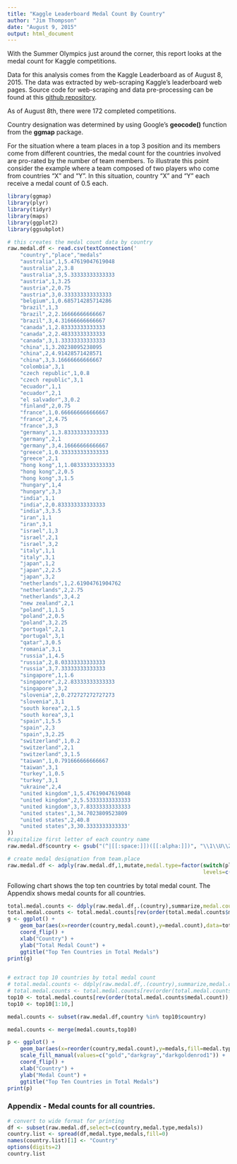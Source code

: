 ```yaml
---
title: "Kaggle Leaderboard Medal Count By Country"
author: "Jim Thompson"
date: "August 9, 2015"
output: html_document
---
```


With the Summer Olympics just around the corner, this report looks at the medal count
for Kaggle competitions.  

Data for this analysis comes from the Kaggle Leaderboard as of August 8, 2015.  The
data was extracted by web-scraping Kaggle's leaderboard web pages.  Source code for 
web-scraping and data pre-processing can be found at this [github repository](https://github.com/jimthompson5802/kaggle-RScript).

As of August 8th, there were 172 completed competitions. 

Country designation was determined by using Google's **geocode()** function from
the **ggmap** package.

For the situation where a team places in a top 3 position and its members come 
from different countries, the medal count for the countries involved 
are pro-rated by the number of team members.  To illustrate this point consider the 
example where a team composed of two 
players who come from countries "X" and "Y".  In this situation, country "X" and "Y"
each receive a medal count of 0.5 each.

```r
library(ggmap)
library(plyr)
library(tidyr)
library(maps)
library(ggplot2)
library(ggsubplot)

# this creates the medal count data by country
raw.medal.df <- read.csv(textConnection('
    "country","place","medals"
    "australia",1,5.47619047619048
    "australia",2,3.8
    "australia",3,5.33333333333333
    "austria",1,3.25
    "austria",2,0.75
    "austria",3,0.333333333333333
    "belgium",1,0.685714285714286
    "brazil",1,3
    "brazil",2,2.16666666666667
    "brazil",3,4.31666666666667
    "canada",1,2.83333333333333
    "canada",2,2.48333333333333
    "canada",3,1.33333333333333
    "china",1,3.20238095238095
    "china",2,4.91428571428571
    "china",3,3.16666666666667
    "colombia",3,1
    "czech republic",1,0.8
    "czech republic",3,1
    "ecuador",1,1
    "ecuador",2,1
    "el salvador",3,0.2
    "finland",2,0.75
    "france",1,0.666666666666667
    "france",2,4.75
    "france",3,3
    "germany",1,3.83333333333333
    "germany",2,1
    "germany",3,4.16666666666667
    "greece",1,0.333333333333333
    "greece",2,1
    "hong kong",1,1.08333333333333
    "hong kong",2,0.5
    "hong kong",3,1.5
    "hungary",1,4
    "hungary",3,3
    "india",1,1
    "india",2,0.833333333333333
    "india",3,3.5
    "iran",1,1
    "iran",3,1
    "israel",1,3
    "israel",2,1
    "israel",3,2
    "italy",1,1
    "italy",3,1
    "japan",1,2
    "japan",2,2.5
    "japan",3,2
    "netherlands",1,2.61904761904762
    "netherlands",2,2.75
    "netherlands",3,4.2
    "new zealand",2,1
    "poland",1,1.5
    "poland",2,0.5
    "poland",3,2.25
    "portugal",2,1
    "portugal",3,1
    "qatar",3,0.5
    "romania",3,1
    "russia",1,4.5
    "russia",2,8.03333333333333
    "russia",3,7.33333333333333
    "singapore",1,1.6
    "singapore",2,2.83333333333333
    "singapore",3,2
    "slovenia",2,0.272727272727273
    "slovenia",3,1
    "south korea",2,1.5
    "south korea",3,1
    "spain",1,5.5
    "spain",2,3
    "spain",3,2.25
    "switzerland",1,0.2
    "switzerland",2,1
    "switzerland",3,1.5
    "taiwan",1,0.791666666666667
    "taiwan",3,1
    "turkey",1,0.5
    "turkey",3,1
    "ukraine",2,4
    "united kingdom",1,5.47619047619048
    "united kingdom",2,5.53333333333333
    "united kingdom",3,7.83333333333333
    "united states",1,34.7023809523809
    "united states",2,40.8
    "united states",3,30.3333333333333'
))
#capitalize first letter of each country name
raw.medal.df$country <- gsub("(^|[[:space:]])([[:alpha:]])", "\\1\\U\\2", raw.medal.df$country, perl=TRUE)

# create medal designation from team.place
raw.medal.df <- adply(raw.medal.df,1,mutate,medal.type=factor(switch(place,"Gold","Silver","Bronze"),
                                                              levels=c("Gold","Silver","Bronze")))
```


Following chart shows the top ten countries by total medal count. The Appendix shows
medal counts for all countries.

```r
total.medal.counts <- ddply(raw.medal.df,.(country),summarize,medal.count=sum(medals))
total.medal.counts <- total.medal.counts[rev(order(total.medal.counts$medal.count)),]
g <- ggplot() +
    geom_bar(aes(x=reorder(country,medal.count),y=medal.count),data=total.medal.counts[1:10,],stat="identity") +
    coord_flip() +
    xlab("Country") +
    ylab("Total Medal Count") +
    ggtitle("Top Ten Countries in Total Medals")
print(g)
    
```


```r
# extract top 10 countries by total medal count
# total.medal.counts <- ddply(raw.medal.df,.(country),summarize,medal.count=sum(medals))
# total.medal.counts <- total.medal.counts[rev(order(total.medal.counts$medal.count)),]
top10 <- total.medal.counts[rev(order(total.medal.counts$medal.count)),]
top10 <- top10[1:10,]

medal.counts <- subset(raw.medal.df,country %in% top10$country)

medal.counts <- merge(medal.counts,top10)

p <- ggplot() +
    geom_bar(aes(x=reorder(country,medal.count),y=medals,fill=medal.type),data=medal.counts,stat="identity") +
    scale_fill_manual(values=c("gold","darkgray","darkgoldenrod1")) +
    coord_flip() +
    xlab("Country") +
    ylab("Medal Count") +
    ggtitle("Top Ten Countries in Total Medals")
print(p)
```


### Appendix - Medal counts for all countries.
```r
# convert to wide format for printing
df <- subset(raw.medal.df,select=c(country,medal.type,medals))
country.list <- spread(df,medal.type,medals,fill=0)
names(country.list)[1] <- "Country"
options(digits=2)
country.list
```



